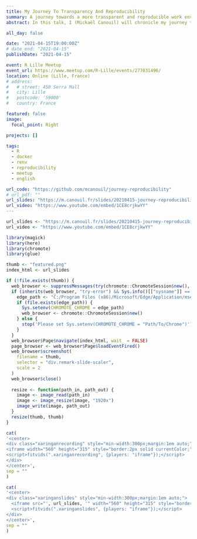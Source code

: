 ```yaml
---
title: My Journey To Transparency And Reproducibility
summary: A journey towards a more transparent and reproducible work environment using Docker and `renv`.
abstract: In this talk, I (Mickaël Canouil) will chronicle my journey towards a more transparent and reproducible work environment. I will talk about the changes and improvements that I have implemented in my team, detailing the transition of infrastructure used when I arrived to an infrastructure using Docker and and the {renv} R package.

all_day: false

date: "2021-04-15T19:00:00Z"
# date_end: "2021-04-15"
publishDate: "2021-04-15"

event: R Lille Meetup
event_url: https://www.meetup.com/R-Lille/events/277031496/
location: Online (Lille, France)
# address:
#   # street: 450 Serra Mall
#   city: Lille
#   postcode: '59000'
#   country: France

featured: false
image:
  focal_point: Right

projects: []

tags:
  - R
  - docker
  - renv
  - reproducibility
  - meetup
  - english

url_code: "https://github.com/mcanouil/journey-reproducibility"
# url_pdf: ""
url_slides: "https://m.canouil.fr/slides/20210415-journey-reproducibility/"
url_video: "https://www.youtube.com/embed/1CE8crjkwYY"
---
```


```r
url_slides <- "https://m.canouil.fr/slides/20210415-journey-reproducibility/"
url_video <- "https://www.youtube.com/embed/1CE8crjkwYY"
```

```r
library(magick)
library(here)
library(chromote)
library(glue)

thumb <- "featured.png"
index_html <- url_slides

if (!file.exists(thumb)) {
  web_browser <- suppressMessages(try(chromote::ChromoteSession$new(), silent = TRUE))
  if (inherits(web_browser, "try-error") && Sys.info()[["sysname"]] == "Windows") {
    edge_path <- "C:/Program Files (x86)/Microsoft/Edge/Application/msedge.exe"
    if (file.exists(edge_path)) {
      Sys.setenv(CHROMOTE_CHROME = edge_path)
      web_browser <- chromote::ChromoteSession$new()
    } else {
      stop('Please set Sys.setenv(CHROMOTE_CHROME = "Path/To/Chrome")')
    }
  }
  web_browser$Page$navigate(index_html, wait_ = FALSE)
  page_browser <- web_browser$Page$loadEventFired()
  web_browser$screenshot(
    filename = thumb,
    selector = "div.remark-slide-scaler",
    scale = 2
  )
  web_browser$close()
  
  resize <- function(path_in, path_out) {
    image <- image_read(path_in)
    image <- image_resize(image, "1920x")
    image_write(image, path_out)
  }
  resize(thumb, thumb)
}
```

```r
cat(
'<center>
<div class="xaringanrecording" style="min-width:300px;margin:1em auto;">
<iframe width="560" height="315" style="border:2px solid currentColor;" src="', url_video, '" title="YouTube video player" frameborder="0" allow="accelerometer; autoplay; clipboard-write; encrypted-media; gyroscope; picture-in-picture" allowfullscreen></iframe>
<script>fitvids(".xaringanrecording", {players: "iframe"});</script>
</div>
</center>',
sep = ""
)
```

```r
cat(
'<center>
<div class="xaringanslides" style="min-width:300px;margin:1em auto;">
  <iframe src="', url_slides, '" width="560" height="315" style="border:2px solid currentColor;" loading="lazy" allowfullscreen></iframe>
  <script>fitvids(".xaringanslides", {players: "iframe"});</script>
</div>
</center>',
sep = ""
)
```
